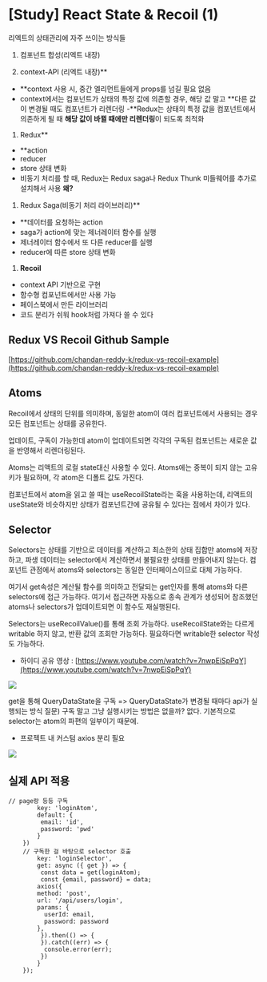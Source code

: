 
# [Study] React State & Recoil (1)

리엑트의 상태관리에 자주 쓰이는 방식들

1. 컴포넌트 합성(리엑트 내장)

1. context-API (리엑트 내장)**
- **context 사용 시, 중간 엘리먼트들에게 props를 넘길 필요 없음
- context에서는 컴포넌트가 상태의 특정 값에 의존할 경우, 해당 값 말고 **다른 값이 변경될 때도 컴포넌트가 리렌더링
-**Redux는 상태의 특정 값을 컴포넌트에서 의존하게 될 때 **해당 값이 바뀔 때에만 리렌더링**이 되도록 최적화

1. Redux**
- **action
- reducer
- store 상태 변화
- 비동기 처리를 할 때, Redux는 Redux saga나 Redux Thunk 미들웨어를 추가로 설치해서 사용
**왜?**

1. Redux Saga(비동기 처리 라이브러리)**
- **데이터를 요청하는 action
- saga가 action에 맞는 제너레이터 함수를 실행
- 제너레이터 함수에서 또 다른 reducer를 실행
- reducer에 따른 store 상태 변화

1. **Recoil**
- context API 기반으로 구현
- 함수형 컴포넌트에서만 사용 가능
- 페이스북에서 만든 라이브러리
- 코드 분리가 쉬워 hook처럼 가져다 쓸 수 있다

## Redux VS Recoil Github Sample

[https://github.com/chandan-reddy-k/redux-vs-recoil-example](https://github.com/chandan-reddy-k/redux-vs-recoil-example)

## Atoms

Recoil에서 상태의 단위를 의미하며, 동일한 atom이 여러 컴포넌트에서 사용되는 경우 모든 컴포넌트는 상태를 공유한다.

업데이트, 구독이 가능한데 atom이 업데이트되면 각각의 구독된 컴포넌트는 새로운 값을 반영해서 리렌더링된다.

Atoms는 리액트의 로컬 state대신 사용할 수 있다. Atoms에는 중복이 되지 않는 고유 키가 필요하며, 각 atom은 디폴트 값도 가진다.

컴포넌트에서 atom을 읽고 쓸 때는 useRecoilState라는 훅을 사용하는데, 리액트의 useState와 비슷하지만 상태가 컴포넌트간에 공유될 수 있다는 점에서 차이가 있다.

## Selector

Selectors는 상태를 기반으로 데이터를 계산하고 최소한의 상태 집합만 atoms에 저장하고, 파생 데이터는 selector에서 계산하면서 불필요한 상태를 만들어내지 않는다. 컴포넌트 관점에서 atoms와 selectors는 동일한 인터페이스이므로 대체 가능하다.

여기서 get속성은 계산될 함수를 의미하고 전달되는 get인자를 통해 atoms와 다른 selectors에 접근 가능하다. 여기서 접근하면 자동으로 종속 관계가 생성되어 참조했던 atoms나 selectors가 업데이트되면 이 함수도 재실행된다.

Selectors는 useRecoilValue()를 통해 조회 가능하다. useRecoilState와는 다르게 writable 하지 않고, 반환 값의 조회만 가능하다. 필요하다면 writable한 selector 작성도 가능하다.

* 하이디 공유 영상 
: [https://www.youtube.com/watch?v=7nwpEiSpPqY](https://www.youtube.com/watch?v=7nwpEiSpPqY)

![](https://cdn-images-1.medium.com/max/5652/1*9pS3mjcx9net5vvS-5Y8Nw.png)

get을 통해 QueryDataState을 구독
=> QueryDataState가 변경될 때마다 api가 실행되는 방식
질문) 구독 말고 그냥 실행시키는 방법은 없을까?
없다. 기본적으로 selector는 atom의 파편의 일부이기 때문에.

* 프로젝트 내 커스텀 axios 분리 필요

![](https://cdn-images-1.medium.com/max/2000/1*MKw_v9l_8ieZruSI0NuxSQ.png)

## 실제 API 적용

    // page랑 등등 구독  
            key: 'loginAtom',  
            default: {  
             email: 'id',  
             password: 'pwd'  
            }  
        })  
        // 구독한 걸 바탕으로 selector 호출  
            key: 'loginSelector',  
            get: async ({ get }) => {  
             const data = get(loginAtom);  
             const {email, password} = data;  
            axios({  
            method: 'post',  
            url: '/api/users/login',  
            params: {  
              userId: email,  
              password: password  
            },  
             }).then(() => {  
             }).catch((err) => {  
              console.error(err);  
             })  
            }  
        });
